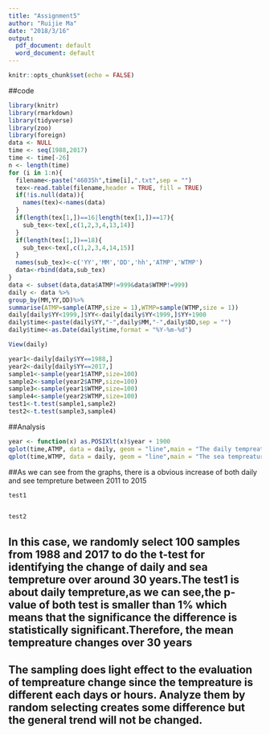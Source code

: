 ```yaml
---
title: "Assignment5"
author: "Ruijie Ma"
date: "2018/3/16"
output:
  pdf_document: default
  word_document: default
---
```


```r
knitr::opts_chunk$set(echo = FALSE)
```
##code
```r
library(knitr)
library(rmarkdown)
library(tidyverse)
library(zoo)
library(foreign)
data <- NULL
time <- seq(1988,2017)
time <- time[-26]
n <- length(time)
for (i in 1:n){
  filename<-paste("46035h",time[i],".txt",sep = "")
  tex<-read.table(filename,header = TRUE, fill = TRUE)
  if(!is.null(data)){
    names(tex)<-names(data)
  }
  if(length(tex[1,])==16|length(tex[1,])==17){
    sub_tex<-tex[,c(1,2,3,4,13,14)]
  }
  if(length(tex[1,])==18){
    sub_tex<-tex[,c(1,2,3,4,14,15)]
  }
  names(sub_tex)<-c('YY','MM','DD','hh','ATMP','WTMP')
  data<-rbind(data,sub_tex)
}
data <- subset(data,data$ATMP!=999&data$WTMP!=999)
daily <- data %>%
group_by(MM,YY,DD)%>%
summarise(ATMP=sample(ATMP,size = 1),WTMP=sample(WTMP,size = 1))
daily[daily$YY<1999,]$YY<-daily[daily$YY<1999,]$YY+1900
daily$time<-paste(daily$YY,"-",daily$MM,"-",daily$DD,sep = "")
daily$time<-as.Date(daily$time,format = "%Y-%m-%d")

View(daily)

year1<-daily[daily$YY==1988,]
year2<-daily[daily$YY==2017,]
sample1<-sample(year1$ATMP,size=100)
sample2<-sample(year2$ATMP,size=100)
sample3<-sample(year1$WTMP,size=100)
sample4<-sample(year2$WTMP,size=100)
test1<-t.test(sample1,sample2)
test2<-t.test(sample3,sample4)
```

##Analysis
```r
year <- function(x) as.POSIXlt(x)$year + 1900
qplot(time,ATMP, data = daily, geom = "line",main = "The daily tempreature",colour=year(time))
qplot(time,WTMP, data = daily, geom = "line",main = "The sea tempreature",colour=year(time))
```



##As we can see from the graphs, there is a obvious increase of both daily and see tempreture between 2011 to 2015


```r
test1


test2
```


## In this case, we randomly select 100 samples from 1988 and 2017 to do the t-test for identifying the change of daily and sea tempreture over around 30 years.The test1 is about daily tempreture,as we can see,the p-value of both test is smaller than 1% which means that the significance the difference is statistically significant.Therefore, the mean tempreature changes over 30 years


## The sampling does light effect to the evaluation of tempreature change since the tempreature is different each days or hours. Analyze them by random selecting creates some difference but the general trend will not be changed.
